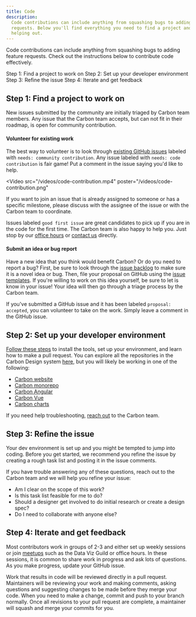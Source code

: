 ```yaml
---
title: Code
description:
  Code contributions can include anything from squashing bugs to adding feature
  requests. Below you'll find everything you need to find a project and start
  helping out.
---
```



<PageDescription>

Code contributions can include anything from squashing bugs to adding feature
requests. Check out the instructions below to contribute code effectively.

</PageDescription>

<AnchorLinks>

<AnchorLink>Step 1: Find a project to work on</AnchorLink>
<AnchorLink>Step 2: Set up your developer environment</AnchorLink>
<AnchorLink>Step 3: Refine the issue</AnchorLink>
<AnchorLink>Step 4: Iterate and get feedback</AnchorLink>

</AnchorLinks>

## Step 1: Find a project to work on

New issues submitted by the community are initially triaged by Carbon team
members. Any issue that the Carbon team accepts, but can not fit in their
roadmap, is open for community contribution.

#### Volunteer for existing work

The best way to volunteer is to look through
[existing GitHub issues](https://github.com/carbon-design-system/carbon/issues?q=is%3Aopen+is%3Aissue+label%3A%22needs%3A+community+contribution%22+)
labeled with `needs: community contribution`. Any issue labeled with
`needs: code contribution` is fair game! Put a comment in the issue saying you'd
like to help.

<Video
  src="/videos/code-contribution.mp4"
  poster="/videos/code-contribution.png"
>
  <track
    kind="captions"
    default
    src="/videos/vtt/code-contribuion.vtt"
    srcLang="en"
  />
</Video>

If you want to join an issue that is already assigned to someone or has a
specific milestone, please discuss with the assignee of the issue or with the
Carbon team to coordinate.

Issues labeled `good first issue` are great candidates to pick up if you are in
the code for the first time. The Carbon team is also happy to help you. Just
stop by our [office hours](/whats-happening/meetups/) or
[contact us](/help/contact-us/) directly.

#### Submit an idea or bug report

Have a new idea that you think would benefit Carbon? Or do you need to report a
bug? First, be sure to look through the
[issue backlog](https://github.com/carbon-design-system/carbon/issues) to make
sure it is a novel idea or bug. Then, file your proposal on GitHub using the
[issue templates](https://github.com/carbon-design-system/carbon/issues/new/choose).
If you're willing to work on this idea yourself, be sure to let is know in your
issue! Your idea will then go through a triage process by the Carbon team.

If you've submitted a GitHub issue and it has been labeled `proposal: accepted`,
you can volunteer to take on the work. Simply leave a comment in the GitHub
issue.

## Step 2: Set up your developer environment

[Follow these steps](https://github.com/carbon-design-system/carbon/blob/main/.github/CONTRIBUTING.md)
to install the tools, set up your environment, and learn how to make a pull
request. You can explore all the repositories in the Carbon Design system
[here](https://github.com/carbon-design-system), but you will likely be working
in one of the following:

- [Carbon website](https://github.com/carbon-design-system/carbon-website/)
- [Carbon monorepo](https://github.com/carbon-design-system/carbon)
- [Carbon Angular](https://github.com/IBM/carbon-components-angular/)
- [Carbon Vue](https://github.com/carbon-design-system/carbon-components-vue/)
- [Carbon charts](https://github.com/carbon-design-system/carbon-charts/)

If you need help troubleshooting, [reach out](/help/contact-us/) to the Carbon
team.

## Step 3: Refine the issue

Your dev environment is set up and you might be tempted to jump into coding.
Before you get started, we recommend you refine the issue by creating a rough
task list and posting it in the issue comments.

If you have trouble answering any of these questions, reach out to the Carbon
team and we will help you refine your issue:

- Am I clear on the scope of this work?
- Is this task list feasible for me to do?
- Should a designer get involved to do initial research or create a design spec?
- Do I need to collaborate with anyone else?

## Step 4: Iterate and get feedback

Most contributors work in groups of 2-3 and either set up weekly sessions or
join [meetups](/whats-happening/meetups/#carbon-office-hours) such as the Data
Viz Guild or office hours. In these sessions, it is common to share work in
progress and ask lots of questions. As you make progress, update your GitHub
issue.

Work that results in code will be reviewed directly in a pull request.
Maintainers will be reviewing your work and making comments, asking questions
and suggesting changes to be made before they merge your code. When you need to
make a change, commit and push to your branch normally. Once all revisions to
your pull request are complete, a maintainer will squash and merge your commits
for you.
